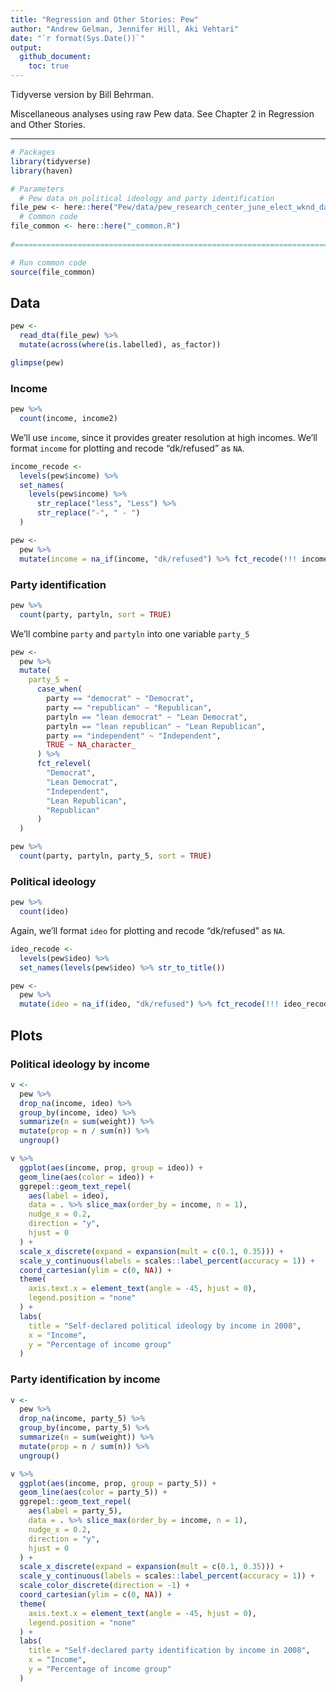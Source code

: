 ```yaml
---
title: "Regression and Other Stories: Pew"
author: "Andrew Gelman, Jennifer Hill, Aki Vehtari"
date: "`r format(Sys.Date())`"
output:
  github_document:
    toc: true
---
```

Tidyverse version by Bill Behrman.

Miscellaneous analyses using raw Pew data. See Chapter 2 in
Regression and Other Stories.

-------------

```r
# Packages
library(tidyverse)
library(haven)

# Parameters
  # Pew data on political ideology and party identification
file_pew <- here::here("Pew/data/pew_research_center_june_elect_wknd_data.dta")
  # Common code
file_common <- here::here("_common.R")
  
#===============================================================================

# Run common code
source(file_common)
```

## Data

```r
pew <- 
  read_dta(file_pew) %>% 
  mutate(across(where(is.labelled), as_factor))
```

```r
glimpse(pew)
```

### Income

```r
pew %>% 
  count(income, income2)
```

We'll use `income`, since it provides greater resolution at high incomes. We'll format `income` for plotting and recode "dk/refused" as `NA`.

```r
income_recode <- 
  levels(pew$income) %>% 
  set_names(
    levels(pew$income) %>% 
      str_replace("less", "Less") %>% 
      str_replace("-", " - ")
  )

pew <- 
  pew %>% 
  mutate(income = na_if(income, "dk/refused") %>% fct_recode(!!! income_recode))
```

### Party identification

```r
pew %>% 
  count(party, partyln, sort = TRUE)
```

We'll combine `party` and `partyln` into one variable `party_5`

```r
pew <- 
  pew %>% 
  mutate(
    party_5 =
      case_when(
        party == "democrat" ~ "Democrat",
        party == "republican" ~ "Republican",
        partyln == "lean democrat" ~ "Lean Democrat",
        partyln == "lean republican" ~ "Lean Republican",
        party == "independent" ~ "Independent",
        TRUE ~ NA_character_
      ) %>% 
      fct_relevel(
        "Democrat",
        "Lean Democrat",
        "Independent",
        "Lean Republican",
        "Republican"
      )
  )
```

```r
pew %>% 
  count(party, partyln, party_5, sort = TRUE)
```

### Political ideology

```r
pew %>% 
  count(ideo)
```

Again, we'll format `ideo` for plotting and recode "dk/refused" as `NA`.

```r
ideo_recode <- 
  levels(pew$ideo) %>% 
  set_names(levels(pew$ideo) %>% str_to_title())

pew <-  
  pew %>% 
  mutate(ideo = na_if(ideo, "dk/refused") %>% fct_recode(!!! ideo_recode))
```

## Plots

### Political ideology by income

```r
v <- 
  pew %>% 
  drop_na(income, ideo) %>% 
  group_by(income, ideo) %>% 
  summarize(n = sum(weight)) %>% 
  mutate(prop = n / sum(n)) %>% 
  ungroup()

v %>% 
  ggplot(aes(income, prop, group = ideo)) +
  geom_line(aes(color = ideo)) +
  ggrepel::geom_text_repel(
    aes(label = ideo),
    data = . %>% slice_max(order_by = income, n = 1),
    nudge_x = 0.2,
    direction = "y",
    hjust = 0
  ) +
  scale_x_discrete(expand = expansion(mult = c(0.1, 0.35))) +
  scale_y_continuous(labels = scales::label_percent(accuracy = 1)) +
  coord_cartesian(ylim = c(0, NA)) +
  theme(
    axis.text.x = element_text(angle = -45, hjust = 0),
    legend.position = "none"
  ) +
  labs(
    title = "Self-declared political ideology by income in 2008",
    x = "Income",
    y = "Percentage of income group"
  )
```

### Party identification by income

```r
v <- 
  pew %>% 
  drop_na(income, party_5) %>% 
  group_by(income, party_5) %>% 
  summarize(n = sum(weight)) %>% 
  mutate(prop = n / sum(n)) %>% 
  ungroup()

v %>% 
  ggplot(aes(income, prop, group = party_5)) +
  geom_line(aes(color = party_5)) +
  ggrepel::geom_text_repel(
    aes(label = party_5),
    data = . %>% slice_max(order_by = income, n = 1),
    nudge_x = 0.2,
    direction = "y",
    hjust = 0
  ) +
  scale_x_discrete(expand = expansion(mult = c(0.1, 0.35))) +
  scale_y_continuous(labels = scales::label_percent(accuracy = 1)) +
  scale_color_discrete(direction = -1) +
  coord_cartesian(ylim = c(0, NA)) +
  theme(
    axis.text.x = element_text(angle = -45, hjust = 0),
    legend.position = "none"
  ) +
  labs(
    title = "Self-declared party identification by income in 2008",
    x = "Income",
    y = "Percentage of income group"
  )
```


